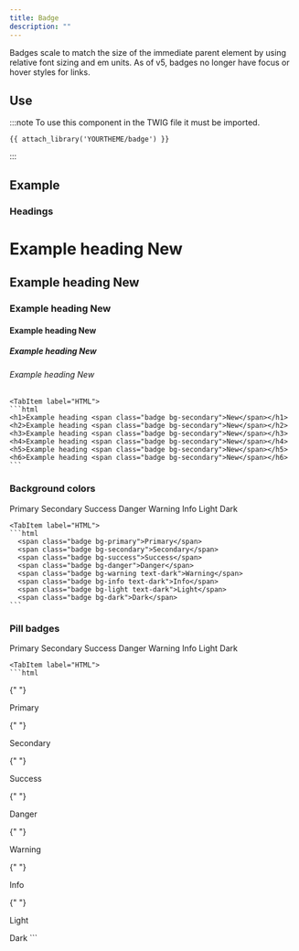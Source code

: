 ```yaml
---
title: Badge
description: ""
---
```



Badges scale to match the size of the immediate parent element by using relative font sizing and em units. As of v5, badges no longer have focus or hover styles for links.

## Use

:::note
To use this component in the TWIG file it must be imported.

```twig
{{ attach_library('YOURTHEME/badge') }}
```
:::

## Example

### Headings

<Tabs>
	<TabItem label="Example">
    <h1>Example heading <span class="badge bg-secondary">New</span></h1>
    <h2>Example heading <span class="badge bg-secondary">New</span></h2>
    <h3>Example heading <span class="badge bg-secondary">New</span></h3>
    <h4>Example heading <span class="badge bg-secondary">New</span></h4>
    <h5>Example heading <span class="badge bg-secondary">New</span></h5>
    <h6>Example heading <span class="badge bg-secondary">New</span></h6>
  </TabItem>

    <TabItem label="HTML">
    ```html
    <h1>Example heading <span class="badge bg-secondary">New</span></h1>
    <h2>Example heading <span class="badge bg-secondary">New</span></h2>
    <h3>Example heading <span class="badge bg-secondary">New</span></h3>
    <h4>Example heading <span class="badge bg-secondary">New</span></h4>
    <h5>Example heading <span class="badge bg-secondary">New</span></h5>
    <h6>Example heading <span class="badge bg-secondary">New</span></h6>
    ```

  </TabItem>
</Tabs>

### Background colors

<Tabs>
	<TabItem label="Example">
    <span class="badge bg-primary">Primary</span>
    <span class="badge bg-secondary">Secondary</span>
    <span class="badge bg-success">Success</span>
    <span class="badge bg-danger">Danger</span>
    <span class="badge bg-warning text-dark">Warning</span>
    <span class="badge bg-info text-dark">Info</span>
    <span class="badge bg-light text-dark">Light</span>
    <span class="badge bg-dark">Dark</span>
  </TabItem>

    <TabItem label="HTML">
    ```html
      <span class="badge bg-primary">Primary</span>
      <span class="badge bg-secondary">Secondary</span>
      <span class="badge bg-success">Success</span>
      <span class="badge bg-danger">Danger</span>
      <span class="badge bg-warning text-dark">Warning</span>
      <span class="badge bg-info text-dark">Info</span>
      <span class="badge bg-light text-dark">Light</span>
      <span class="badge bg-dark">Dark</span>
    ```

  </TabItem>
</Tabs>

### Pill badges

<Tabs>
	<TabItem label="Example">
    <span class="badge rounded-pill bg-primary">Primary</span>
    <span class="badge rounded-pill bg-secondary">Secondary</span>
    <span class="badge rounded-pill bg-success">Success</span>
    <span class="badge rounded-pill bg-danger">Danger</span>
    <span class="badge rounded-pill bg-warning text-dark">Warning</span>
    <span class="badge rounded-pill bg-info text-dark">Info</span>
    <span class="badge rounded-pill bg-light text-dark">Light</span>
    <span class="badge rounded-pill bg-dark">Dark</span>
  </TabItem>

    <TabItem label="HTML">
    ```html

  <!-- Primary badge -->

{" "}

<span class="badge rounded-pill bg-primary">Primary</span>

  <!-- Secondary badge -->

{" "}

<span class="badge rounded-pill bg-secondary">Secondary</span>

  <!-- Success badge -->

{" "}

<span class="badge rounded-pill bg-success">Success</span>

  <!-- Danger badge -->

{" "}

<span class="badge rounded-pill bg-danger">Danger</span>

  <!-- Warning badge -->

{" "}

<span class="badge rounded-pill bg-warning text-dark">Warning</span>

  <!-- Info badge -->

{" "}

<span class="badge rounded-pill bg-info text-dark">Info</span>

  <!-- Light badge -->

{" "}

<span class="badge rounded-pill bg-light text-dark">Light</span>

  <!-- Dark badge -->

  <span class="badge rounded-pill bg-dark">Dark</span>
    ```
  </TabItem>
</Tabs>
